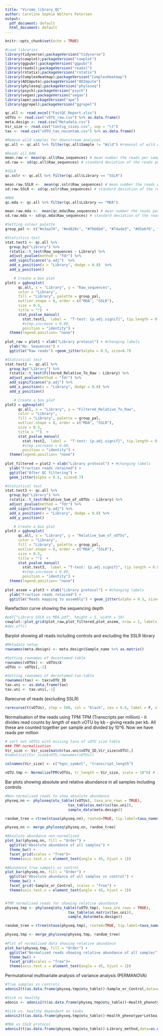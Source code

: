 ```yaml
---
title: "Virome_library_QC"
author: Caroline Sophie Wolters Petersen
output:
  pdf_document: default
  html_document: default
---
```



```r
knitr::opts_chunk$set(echo = TRUE)
```

```r
#Load libraries
library(tidyverse);packageVersion("tidyverse")
library(cowplot);packageVersion("cowplot")
library(ggpubr);packageVersion("ggpubr")
library(readxl);packageVersion("readxl")
library(rstatix);packageVersion("rstatix")
library(ComplexHeatmap);packageVersion("ComplexHeatmap")
library(ADImpute);packageVersion("ADImpute")
library(phyloseq);packageVersion("phyloseq")
library(psych);packageVersion("psych")
library(vegan);packageVersion("vegan") 
library(ape);packageVersion("ape") 
library(ggrepel);packageVersion("ggrepel")

```

```r
qc.all <- read_excel("FastQC_Report.xlsx") 
vOTUs <- read.csv("vOTU_raw.csv") %>% as.data.frame()
meta.design <- read.csv("Metadata.csv")
Vir_size <- read.csv("Contig_sizes.csv", sep = "\t")
tax <- read.csv("vOTU_tax_nocontam.csv") %>% as.data.frame()
```

```r
#Remove wild samples for downstream analyses
qc.all <- qc.all %>% filter(qc.all$Sample != "Wild") #removal of wild Atlantic salmon samples

#Reads all RAW
mean.raw <- mean(qc.all$Raw_sequences) # mean number the reads per sample = 4,270,918
sd.raw <- sd(qc.all$Raw_sequences) # standard deviation of the reads per sample = 2,764,587

#SSLR
qc.sslr <- qc.all %>% filter(qc.all$Library == "SSLR") 

mean.raw.SSLR <-  mean(qc.sslr$Raw_sequences) # mean number the reads per sample = 6,494,156
sd.raw.SSLR <- sd(qc.sslr$Raw_sequences) # standard deviation of the reads per sample = 2,188,243

#MDA
qc.mda <- qc.all %>% filter(qc.all$Library == "MDA") 

mean.raw.mda <-  mean(qc.mda$Raw_sequences) # mean number the reads per sample = 2,047,680
sd.raw.mda <- sd(qc.mda$Raw_sequences) # standard deviation of the reads per sample = 765,585.3

```

```r
#Setting colour palette
group_pal <- c("#e3aa74", "#ed828c", "#7bb6bd", "#74ade3", "#d5e6f6", "#eb9d9f")

#Statistics test
stat.test1 <- qc.all %>%
  group_by("Library") %>%
  rstatix::t_test(Raw_sequences ~ Library) %>%
  adjust_pvalue(method = "fdr") %>%
  add_significance("p.adj")  %>%
  add_x_position(x = "Library", dodge = 0.8)  %>%
  add_y_position()

    # Create a box plot
plot1 = ggboxplot(
      qc.all, x = "Library", y = "Raw_sequences", 
      color = "Library",
      fill = "Library", palette = group_pal,
      outlier.shape = 8, order = c("MDA", "SSLR"),
      size = 0.5,
      title = "")  + 
      stat_pvalue_manual(
        stat.test1,  label =  "T-test: {p.adj.signif}", tip.length = 0.045,
        #step.increase = 0.09,
        position = "identity") +
  theme(legend.position= "none")
        
plot_raw = plot1 + xlab("Library protocol") + #changing labels
  ylab("No. Sequences") +
  ggtitle("Raw reads") +geom_jitter(alpha = 0.5, size=0.7)
```

```r
#Statistical test
stat.test2 <- qc.all %>%
  group_by("Library") %>%
  rstatix::t_test(Filtered_Relative_To_Raw ~ Library) %>%
  adjust_pvalue(method = "fdr") %>%
  add_significance("p.adj") %>%
  add_x_position(x = "Library", dodge = 0.8) %>%
  add_y_position()

    # Create a box plot
plot2 = ggboxplot(
      qc.all, x = "Library", y = "Filtered_Relative_To_Raw", 
      color = "Library",
      fill = "Library", palette = group_pal,
      outlier.shape = 8, order = c("MDA", "SSLR"),
      size = 0.5,
      title = "")  + 
      stat_pvalue_manual(
        stat.test2,  label =  "T-test: {p.adj.signif}", tip.length = 0.045,
        #step.increase = 0.09,
        position = "identity") +
  theme(legend.position= "none")
        
plot_filtered = plot2 + xlab("Library protocol") + #changing labels
  ylab("Fraction reads retained") +
  ggtitle("After QC filtering") + 
  geom_jitter(alpha = 0.5, size=0.7)

```

```r
#Statistical test
stat.test3 <- qc.all %>%
  group_by("Library") %>%
  rstatix::t_test(Relative_Sum_of_vOTUs ~ Library) %>%
  adjust_pvalue(method = "fdr") %>%
  add_significance("p.adj") %>%
  add_x_position(x = "Library", dodge = 0.8) %>%
  add_y_position()

    # Create a box plot
plot3 = ggboxplot(
      qc.all, x = "Library", y = "Relative_Sum_of_vOTUs", 
      color = "Library",
      fill = "Library", palette = group_pal,
      outlier.shape = 8, order = c("MDA", "SSLR"),
      size = 0.5,
      title = "")  + 
      stat_pvalue_manual(
        stat.test3,  label = "T-test: {p.adj.signif}", tip.length = 0.045,
        #step.increase = 0.09,
        position = "identity") +
  theme(legend.position= "none")
        
plot_assem = plot3 + xlab("Library protocol") + #changing labels
  ylab("Fraction reads retained") +
  ggtitle("Reads mapping to assembly") + geom_jitter(alpha = 0.5, size=0.7)
```

Rarefaction curve showing the sequencing depth
```r
#pdf("Library SSLR vs MDA.pdf", height = 5, width = 10)
cowplot::plot_grid(plot_raw,plot_filtered,plot_assem, nrow = 1, labels = 'AUTO') 
#dev.off()
```

Barplot showing all reads including controls and excluding the SSLR library
```r
#Metadata setup
rownames(meta.design) <- meta.design$Sample_name %>% as.matrix()

#Setting rownames of decontamed-table
rownames(vOTUs) <- vOTUs$X
vOTUs <- vOTUs[,-1]

#Setting rownames of decontamed-tax-table
rownames(tax) <- tax$vOTU_ID
tax.uni <- as.data.frame(tax)
tax.uni <- tax.uni[,-1]
```

Rarecurve of reads (excluding SSLR)
```r
rarecurve(t(vOTUs), step = 500, col = "black", cex = 0.6, label = F, xlab = "Summed coverage", ylab ="Reads", main = "Rarefaction curve")

```

Normalisation of the reads using TPM 
TPM (Transcripts per million) - it divides read counts by _length_ of each vOTU by kb - giving reads per kb. All these are counted together per sample and divided by 10^6. Now we have reads per million 
```r
# sort out vOTUs with missing taxa of vOTU size table
### TMP normalisation
Vir_size <- Vir_size[match(tax.uni$vOTU_ID,Vir_size$vOTU),]
#identical(Vir_size$vOTU,rownames(vOTUs))

colnames(Vir_size) <- c("hgnc_symbol", "transcript_length")

vOTU.tmp <- NormalizeTPM(vOTUs, tr_length = Vir_size, scale = 10^6) # the scale is just a constant, which can be changed, i added a million, so the total sum for each sample i 1.

```

Bar plots showing absolute and relative abundance in all samples including controls
```r
#Non-normalised reads to show absolute abundance
physeq.nn <- phyloseq(otu_table((vOTUs), taxa_are_rows = TRUE),
                             tax_table(as.matrix(tax.uni)),
                             sample_data(meta.design))

random_tree = rtree(ntaxa(physeq.nn), rooted=TRUE, tip.label=taxa_names(physeq.nn)) 

physeq.nn <- merge_phyloseq(physeq.nn, random_tree)

#Absolute abundance non-normalised
plot_bar(physeq.nn, fill = "Order") +
  ggtitle("Absolute abundance of all samples") +
  theme_bw() +
  facet_grid(scales = "free")+
  theme(axis.text.x = element_text(angle = 45, hjust = 1))

#Abundance true sampels vs control
plot_bar(physeq.nn, fill = "Order") +
  ggtitle("Absolute abundance of all samples vs control") +
  theme_bw() +
  facet_grid(~Sample_or_Control, scales = "free") +
  theme(axis.text.x = element_text(angle = 45, hjust = 1))


#TMP normalised reads for showing relative abundance
physeq.tmp <- phyloseq(otu_table((vOTU.tmp), taxa_are_rows = TRUE),
                             tax_table(as.matrix(tax.uni)),
                             sample_data(meta.design))

random_tree = rtree(ntaxa(physeq.tmp), rooted=TRUE, tip.label=taxa_names(physeq.tmp)) 

physeq.tmp <- merge_phyloseq(physeq.tmp, random_tree)
  
#Plot of normalised data showing relative abundance
plot_bar(physeq.tmp, fill = "Order") +
  ggtitle("Normalised reads showing relative abundance of all samples") +
  theme_bw() +
  facet_grid(scales = "free")+
  theme(axis.text.x = element_text(angle = 45, hjust = 1))


```

Permutational multivariate analysis of variance analysis (PERMANOVA)
```r
#True samples vs controls
adonis2(t(as.data.frame(physeq.tmp@otu_table))~Sample_or_Control,data=as.data.frame(as.matrix(physeq.tmp@sam_data)),method="bray")

#Sick vs healthy
adonis <- adonis2(t(as.data.frame(physeq.tmp@otu_table))~Health_phenotype,data=as.data.frame(as.matrix(physeq.tmp@sam_data)),method="bray")

#Sick vs. healthy dependent on tanks
adonis2(t(as.data.frame(physeq.tmp@otu_table))~Health_phenotype*LetSea_Tank,data=as.data.frame(as.matrix(physeq.tmp@sam_data)),method="bray")

#MDA vs SSLR protocol
adonis2(t(as.data.frame(physeq.tmp@otu_table))~Library_method,data=as.data.frame(as.matrix(physeq.tmp@sam_data)),method="bray")


```



